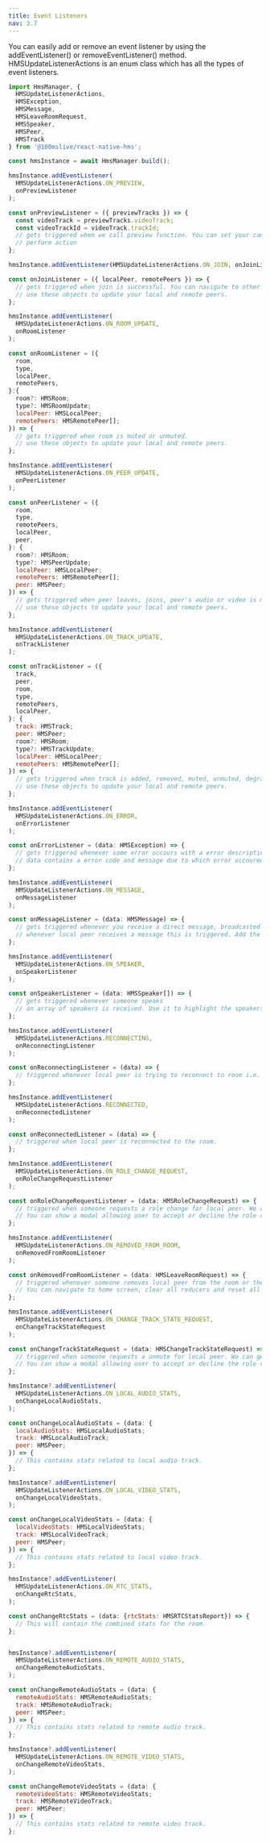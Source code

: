 ```yaml
---
title: Event Listeners
nav: 3.7
---
```


You can easily add or remove an event listener by using the addEventListener() or removeEventListener() method. HMSUpdateListenerActions is an enum class which has all the types of event listeners.

```js
import HmsManager, {
  HMSUpdateListenerActions,
  HMSException,
  HMSMessage,
  HMSLeaveRoomRequest,
  HMSSpeaker,
  HMSPeer,
  HMSTrack
} from '@100mslive/react-native-hms';

const hmsInstance = await HmsManager.build();

hmsInstance.addEventListener(
  HMSUpdateListenerActions.ON_PREVIEW,
  onPreviewListener
);

const onPreviewListener = ({ previewTracks }) => {
  const videoTrack = previewTracks.videoTrack;
  const videoTrackId = videoTrack.trackId;
  // gets triggered when we call preview function. You can set your camera and mic on/off while joining.
  // perform action
};

hmsInstance.addEventListener(HMSUpdateListenerActions.ON_JOIN, onJoinListener);

const onJoinListener = ({ localPeer, remotePeers }) => {
  // gets triggered when join is successful. You can navigate to other screens.
  // use these objects to update your local and remote peers.
};

hmsInstance.addEventListener(
  HMSUpdateListenerActions.ON_ROOM_UPDATE,
  onRoomListener
);

const onRoomListener = ({
  room,
  type,
  localPeer,
  remotePeers,
}:{
  room?: HMSRoom;
  type?: HMSRoomUpdate;
  localPeer: HMSLocalPeer;
  remotePeers: HMSRemotePeer[];
}) => {
  // gets triggered when room is muted or unmuted.
  // use these objects to update your local and remote peers.
};

hmsInstance.addEventListener(
  HMSUpdateListenerActions.ON_PEER_UPDATE,
  onPeerListener
);

const onPeerListener = ({
  room,
  type,
  remotePeers,
  localPeer,
  peer,
}: {
  room?: HMSRoom;
  type?: HMSPeerUpdate;
  localPeer: HMSLocalPeer;
  remotePeers: HMSRemotePeer[];
  peer: HMSPeer;
}) => {
  // gets triggered when peer leaves, joins, peer's audio or video is muted, starts or stops speaking, role is changed or becomes dominant speaker.
  // use these objects to update your local and remote peers.
};

hmsInstance.addEventListener(
  HMSUpdateListenerActions.ON_TRACK_UPDATE,
  onTrackListener
);

const onTrackListener = ({
  track,
  peer,
  room,
  type,
  remotePeers,
  localPeer,
}: {
  track: HMSTrack;
  peer: HMSPeer;
  room?: HMSRoom;
  type?: HMSTrackUpdate;
  localPeer: HMSLocalPeer;
  remotePeers: HMSRemotePeer[];
}) => {
  // gets triggered when track is added, removed, muted, unmuted, degraded and restored back.
  // use these objects to update your local and remote peers.
};

hmsInstance.addEventListener(
  HMSUpdateListenerActions.ON_ERROR,
  onErrorListener
);

const onErrorListener = (data: HMSException) => {
  // gets triggered whenever some error occours with a error description. You can either log it or navigate to some error screen.
  // data contains a error code and message due to which error occoured.
};

hmsInstance.addEventListener(
  HMSUpdateListenerActions.ON_MESSAGE,
  onMessageListener
);

const onMessageListener = (data: HMSMessage) => {
  // gets triggered whenever you receive a direct message, broadcasted message or role-based message.
  // whenever local peer receives a message this is triggered. Add the message to reducer.
};

hmsInstance.addEventListener(
  HMSUpdateListenerActions.ON_SPEAKER,
  onSpeakerListener
);

const onSpeakerListener = (data: HMSSpeaker[]) => {
  // gets triggered whenever someone speaks
  // an array of speakers is received. Use it to highlight the speakers.
};

hmsInstance.addEventListener(
  HMSUpdateListenerActions.RECONNECTING,
  onReconnectingListener
);

const onReconnectingListener = (data) => {
  // triggered whenever local peer is trying to reconnect to room i.e. bad network.
};

hmsInstance.addEventListener(
  HMSUpdateListenerActions.RECONNECTED,
  onReconnectedListener
);

const onReconnectedListener = (data) => {
  // triggered when local peer is reconnected to the room.
};

hmsInstance.addEventListener(
  HMSUpdateListenerActions.ON_ROLE_CHANGE_REQUEST,
  onRoleChangeRequestListener
);

const onRoleChangeRequestListener = (data: HMSRoleChangeRequest) => {
  // triggered when someone requests a role change for local peer. We can get data.requestedBy.name, data.suggestedRole.name
  // You can show a modal allowing user to accept or decline the role change request whenever this is triggered.
};

hmsInstance.addEventListener(
  HMSUpdateListenerActions.ON_REMOVED_FROM_ROOM,
  onRemovedFromRoomListener
);

const onRemovedFromRoomListener = (data: HMSLeaveRoomRequest) => {
  // triggered whenever someone removes local peer from the room or the room is ended.
  // You can navigate to home screen, clear all reducers and reset all the states whenever this is triggered
};

hmsInstance.addEventListener(
  HMSUpdateListenerActions.ON_CHANGE_TRACK_STATE_REQUEST,
  onChangeTrackStateRequest
);

const onChangeTrackStateRequest = (data: HMSChangeTrackStateRequest) => {
  // triggered when someone requests a unmute for local peer. We can get data.requestedBy.name, data.trackType
  // You can show a modal allowing user to accept or decline the role change request whenever this is triggered.
};

hmsInstance?.addEventListener(
  HMSUpdateListenerActions.ON_LOCAL_AUDIO_STATS,
  onChangeLocalAudioStats,
);

const onChangeLocalAudioStats = (data: {
  localAudioStats: HMSLocalAudioStats;
  track: HMSLocalAudioTrack;
  peer: HMSPeer;
}) => {
  // This contains stats related to local audio track.
};

hmsInstance?.addEventListener(
  HMSUpdateListenerActions.ON_LOCAL_VIDEO_STATS,
  onChangeLocalVideoStats,
);

const onChangeLocalVideoStats = (data: {
  localVideoStats: HMSLocalVideoStats;
  track: HMSLocalVideoTrack;
  peer: HMSPeer;
}) => {
  // This contains stats related to local video track.
};

hmsInstance?.addEventListener(
  HMSUpdateListenerActions.ON_RTC_STATS,
  onChangeRtcStats,
);

const onChangeRtcStats = (data: {rtcStats: HMSRTCStatsReport}) => {
  // This will contain the combined stats for the room.
};


hmsInstance?.addEventListener(
  HMSUpdateListenerActions.ON_REMOTE_AUDIO_STATS,
  onChangeRemoteAudioStats,
);

const onChangeRemoteAudioStats = (data: {
  remoteAudioStats: HMSRemoteAudioStats;
  track: HMSRemoteAudioTrack;
  peer: HMSPeer;
}) => {
  // This contains stats related to remote audio track.
};

hmsInstance?.addEventListener(
  HMSUpdateListenerActions.ON_REMOTE_VIDEO_STATS,
  onChangeRemoteVideoStats,
);

const onChangeRemoteVideoStats = (data: {
  remoteVideoStats: HMSRemoteVideoStats;
  track: HMSRemoteVideoTrack;
  peer: HMSPeer;
}) => {
  // This contains stats related to remote video track.
};
```
